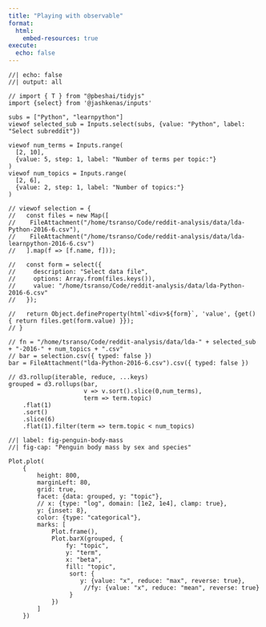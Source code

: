 ```yaml
---
title: "Playing with observable"
format:
  html:
    embed-resources: true
execute:
  echo: false
---
```



<!-- ## topics -->

<!-- ```{r, include=FALSE, cache=TRUE} -->
<!-- library(magrittr) -->
<!-- library(tidyverse) -->
<!-- for (f in Sys.glob(file.path("/home/tsranso/Code/reddit-analysis/data/", "lda*.rds"))) { -->
<!--   data <- readRDS(f) %>% -->
<!--     arrange(topic, -beta) %>% -->
<!--     write.csv(file = str_replace(string = f, -->
<!--                                  pattern = "rds", -->
<!--                                  replacement = "csv"), row.names = FALSE) -->
<!-- } -->
<!-- ``` -->

```ojs
//| echo: false
//| output: all

// import { T } from "@pbeshai/tidyjs"
import {select} from '@jashkenas/inputs'

subs = ["Python", "learnpython"]
viewof selected_sub = Inputs.select(subs, {value: "Python", label: "Select subreddit"})

viewof num_terms = Inputs.range(
  [2, 10],
  {value: 5, step: 1, label: "Number of terms per topic:"}
)
viewof num_topics = Inputs.range(
  [2, 6],
  {value: 2, step: 1, label: "Number of topics:"}
)

// viewof selection = {
//   const files = new Map([
// 	  FileAttachment("/home/tsranso/Code/reddit-analysis/data/lda-Python-2016-6.csv"),
// 	  FileAttachment("/home/tsranso/Code/reddit-analysis/data/lda-learnpython-2016-6.csv")
//   ].map(f => [f.name, f]));
  
//   const form = select({
//     description: "Select data file",
//     options: Array.from(files.keys()),
//     value: "/home/tsranso/Code/reddit-analysis/data/lda-Python-2016-6.csv"
//   });
 
//   return Object.defineProperty(html`<div>${form}`, 'value', {get() { return files.get(form.value) }});
// }

// fn = "/home/tsranso/Code/reddit-analysis/data/lda-" + selected_sub + "-2016-" + num_topics + ".csv"
// bar = selection.csv({ typed: false })
bar = FileAttachment("lda-Python-2016-6.csv").csv({ typed: false })

// d3.rollup(iterable, reduce, ...keys)
grouped = d3.rollups(bar,
					 v => v.sort().slice(0,num_terms),
					 term => term.topic)
	.flat(1)
	.sort()
	.slice(6)
	.flat(1).filter(term => term.topic < num_topics)
```

```ojs
//| label: fig-penguin-body-mass
//| fig-cap: "Penguin body mass by sex and species"

Plot.plot(
	{
		height: 800,
		marginLeft: 80,
		grid: true,
		facet: {data: grouped, y: "topic"},
		// x: {type: "log", domain: [1e2, 1e4], clamp: true},
		y: {inset: 8},
		color: {type: "categorical"},
		marks: [
			Plot.frame(),
			Plot.barX(grouped, {
				fy: "topic",
				y: "term",
				x: "beta",
				fill: "topic",
				 sort: {
				 	y: {value: "x", reduce: "max", reverse: true},
				 	 //fy: {value: "x", reduce: "mean", reverse: true}
				 }
			})
		]
	})
```

<!-- ```{emacs-lisp} -->
<!-- (defalias 'ojs-mode 'js-mode) -->
<!-- ``` -->
